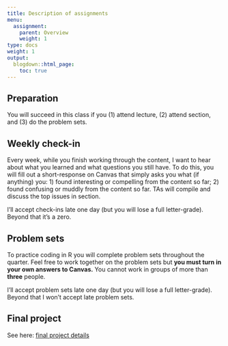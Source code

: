 ```yaml
---
title: Description of assignments
menu:
  assignment:
    parent: Overview
    weight: 1
type: docs
weight: 1
output:
  blogdown::html_page:
    toc: true
---
```


## Preparation

You will succeed in this class if you (1) attend lecture, (2) attend section, and (3) do the problem sets.


## Weekly check-in


Every week, while you finish working through the content, I want to hear about what you learned and what questions you still have. To do this, you will fill out a short-response on Canvas that simply asks you what (if anything) you: 1) found interesting or compelling from the content so far; 2) found confusing or muddly from the content so far. TAs will compile and discuss the top issues in section. 

I'll accept check-ins late one day (but you will lose a full letter-grade). Beyond that it's a zero. 


## Problem sets

To practice coding in R you will complete problem sets throughout the quarter. Feel free to work together on the problem sets but **you must turn in your own answers to Canvas.** You cannot work in groups of more than **three** people.


I'll accept problem sets late one day (but you will lose a full letter-grade). Beyond that I won't accept late problem sets. 



## Final project


See here: [final project details](/assignment/final-project/)

<!-- The final project for this class will be an **original** analysis of data that you care about. The project **must** incorporate:  -->

<!-- 1. A significant amount of data wrangling -->
<!-- 2. At least one visualization of the main idea in the project -->
<!-- 3. A DAG outlining barriers to causal identification -->
<!-- 4. Other statistics, figures, or details that flesh out the project -->




